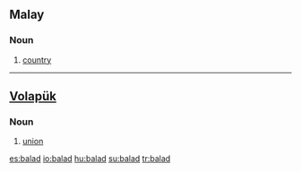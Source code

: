 ==Malay==

===Noun===
{{infl|ms|noun}}

# [[country]]

----

==[[Volapük]]==

===Noun===
{{infl|vo|noun}}

# [[union]]

[[es:balad]]
[[io:balad]]
[[hu:balad]]
[[su:balad]]
[[tr:balad]]